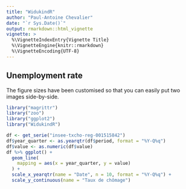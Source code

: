 ```yaml
---
title: "WidukindR"
author: "Paul-Antoine Chevalier"
date: "`r Sys.Date()`"
output: rmarkdown::html_vignette
vignette: >
  %\VignetteIndexEntry{Vignette Title}
  %\VignetteEngine{knitr::rmarkdown}
  %\VignetteEncoding{UTF-8}
---
```


## Unemployment rate

The figure sizes have been customised so that you can easily put two images side-by-side. 

```r
library("magrittr")
library("zoo")
library("ggplot2")
library("WidukindR")

df <- get_serie("insee-txcho-reg-001515842")
df$year_quarter <- as.yearqtr(df$period, format = "%Y-Q%q") 
df$value <- as.numeric(df$value)
df %>% ggplot() + 
  geom_line(
    mapping = aes(x = year_quarter, y = value)
  ) + 
  scale_x_yearqtr(name = "Date", n = 10, format = "%Y-Q%q") + 
  scale_y_continuous(name = "Taux de chômage") 

```

